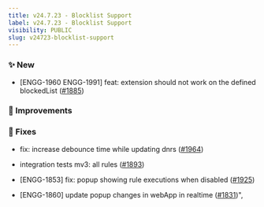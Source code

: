 ```yaml
---
title: v24.7.23 - Blocklist Support
label: v24.7.23 - Blocklist Support
visibility: PUBLIC
slug: v24723-blocklist-support
---
```


### ✨ New

* \[ENGG-1960 ENGG-1991] feat: extension should not work on the defined blockedList ([#1885](https://github.com/requestly/requestly/pull/1885))

### 💎 Improvements

### **🐞 Fixes**

* fix: increase debounce time while updating dnrs ([#1964](https://github.com/requestly/requestly/pull/1964))

* integration tests mv3: all rules ([#1893](https://github.com/requestly/requestly/pull/1893))

* \[ENGG-1853] fix: popup showing rule executions when disabled ([#1925](https://github.com/requestly/requestly/pull/1925))

* \[ENGG-1860] update popup changes in webApp in realtime ([#1831](https://github.com/requestly/requestly/pull/1831))",
